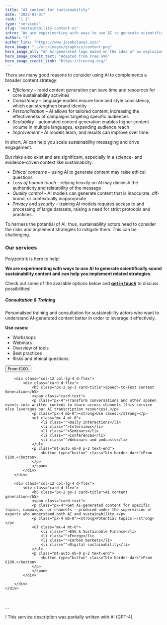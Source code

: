 ```yaml
---
title: "AI content for sustainability"
date: "2023-01-01"
rank: "1.1"
type: "services"
slug: "sustainability-content-ai"
intro: "We are experimenting with ways to use AI to generate scientifically sound sustainability content. We can help you implement related strategies."
author: "J"
author_link: "https://www.josebolanos.xyz/"
hero_image: "../src/images/graphics/content.png"
hero_image_alt: "An AI-generated logo based on the idea of an explosion of colour and creativity"
hero_image_credit_text: "Adapted from Free SVG"
hero_image_credit_link: "https://freesvg.org/"
---
```

There are many good reasons to consider using AI to complements a broader content strategy:

* *Efficiency* – rapid content generation can save time and resources for core sustainability activities
* *Consistency* – language models ensure tone and style consistency, which can strengthen brand identity
* *Personalisation* – AI allows for tailored content, increasing the effectiveness of campaigns targeting specific audiences
* *Scalability* – automated content generation enables higher content volume in multiple languages, expanding audience reach
* *Improvement* – AI models learn, and results can improve over time.

In short, AI can help you scale sustainability messaging and drive engagement. 

But risks also exist and are significant, especially in a science- and evidence-driven context like sustainability:

* *Ethical concerns* – using AI to generate content may raise ethical questions
* *Loss of human touch* – relying heavily on AI may diminish the authenticity and relatability of the message
* *Quality control* – AI models can generate content that is inaccurate, off-brand, or contextually inappropriate
* *Privacy* and *security* – training AI models requires access to and processing of large datasets, raising a need for strict protocols and practices.

To harness the potential of AI, thus, sustainability actors need to consider the risks and implement strategies to mitigate them. This can be challenging.

### Our services
Polyzentrik is here to help! 

**We are experimenting with ways to use AI to generate scientifically sound sustainability content and can help you implement related strategies.**

Check out some of the available options below and [**get in touch**](mailto:hello@polyzentrik.com) to discuss possibilities!

<div class="container mb-4">
    <div class="row">
        <div class="col-12 col-lg-4 d-flex">
            <div class="card d-flex">
                <h5 class="px-2 py-3 card-title">Consultation & Training</h5>
                <span class="card-text">
                <p class="px-4">Personalised training and consultation for sustainability actors who want to understand AI-generated content better in order to leverage it effectively.</p>
                <p class="px-4 mb-0"><strong>Use cases:</strong></p>
                <ul class="mx-4 mt-0">
                    <li class="">Workshops</li>
                    <li class="">Webinars</li>
                    <li class="">Overview of tools</li>
                    <li class="">Best practices</li>
                    <li class="">Risks and ethical questions.</li>
                </ul>
                <p class="mt-auto mb-0 p-2 text-end">
                    <button type="button" class="btn border-dark">From €100.</button>
                </p>
                </span>
            </div>
        </div>

        <div class="col-12 col-lg-4 d-flex">
            <div class="card d-flex">
                <h5 class="px-2 py-3 card-title">Speech-to-Text Content Generation</h5>
                <span class="card-text">
                <p class="px-4">Transform conversations and other spoken events into written content to share across channels (this service also leverages our AI transcription resources).</p>
                <p class="px-4 mb-0"><strong>Use cases:</strong></p>
                <ul class="mx-4 mt-0">
                    <li class="">Daily interactions</li>
                    <li class="">Interviews</li>
                    <li class="">Seminars</li>
                    <li class="">Conferences</li>
                    <li class="">Webinars and podcasts</li>
                </ul>
                <p class="mt-auto mb-0 p-2 text-end">
                    <button type="button" class="btn border-dark">From €100.</button>
                </p>
                </span>
            </div>
        </div>

        <div class="col-12 col-lg-4 d-flex">
            <div class="card d-flex">
                <h5 class="px-2 py-3 card-title">AI content generation</h5>
                <span class="card-text">
                <p class="px-4">Get AI-generated content for specific topics, campaigns, or channels – produced under the supervision of experts who understand both AI and sustainability.</p>
                <p class="px-4 mb-0"><strong>Potential topics:</strong></p>
                <ul class="mx-4 mt-0">
                    <li class="">ESG & Sustainable Finance</li>
                    <li class="">Energy</li>
                    <li class="">Carbon markets</li>
                    <li class="">Digital sustainability</li>
                </ul>
                <p class="mt-auto mb-0 p-2 text-end">
                    <button type="button" class="btn border-dark">From €100.</button>
                </p>
                </span>
            </div>
            
        </div>
    </div>
</div>

<br />
<p className="footnote">...</p>
<p className="footnote">! This service description was partially written with AI (GPT-4).</p>
